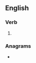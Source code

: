 ==English==

===Verb===
{{head|en|verb form}}

# {{en-third-person singular of|cosy up}}

===Anagrams===
* {{anagrams|en|a=ceiopssu|specious}}